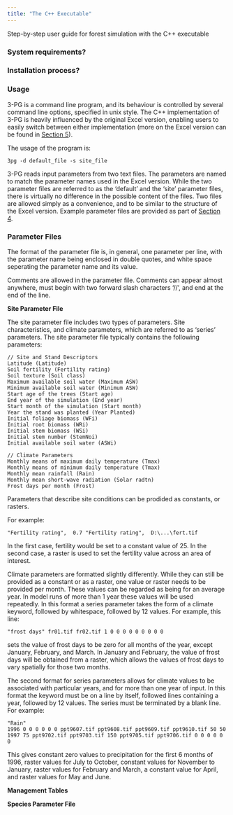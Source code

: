 ```yaml
---
title: "The C++ Executable"
---
```


Step-by-step user guide for forest simulation with the C++ executable

### System requirements?

### Installation process?

### Usage

3-PG is a command line program, and its behaviour is controlled by several command line options, specified in unix style. The C++ implementation of 3-PG is heavily influenced by the original Excel version, enabling users to easily switch between either implementation (more on the Excel version can be found in [Section 5](./Section_5.qmd)).

The usage of the program is:

```         
3pg -d default_file -s site_file
```

3-PG reads input parameters from two text files. The parameters are named to match the parameter names used in the Excel version. While the two parameter files are referred to as the 'default' and the 'site' parameter files, there is virtually no difference in the possible content of the files. Two files are allowed simply as a convenience, and to be similar to the structure of the Excel version. Example parameter files are provided as part of [Section 4](./Section_4.qmd).

### Parameter Files

The format of the parameter file is, in general, one parameter per line, with the parameter name being enclosed in double quotes, and white space seperating the parameter name and its value.

::: callout-note
Comments are allowed in the parameter file. Comments can appear almost anywhere, must begin with two forward slash characters '//', and end at the end of the line.
:::

**Site Parameter File**

The site parameter file includes two types of parameters. Site characteristics, and climate parameters, which are referred to as 'series' parameters. The site parameter file typically contains the following parameters:

```         
// Site and Stand Descriptors
Latitude (Latitude)
Soil fertility (Fertility rating)
Soil texture (Soil class)
Maximum available soil water (Maximum ASW)
Minimum available soil water (Minimum ASW)
Start age of the trees (Start age)
End year of the simulation (End year)
Start month of the simulation (Start month)
Year the stand was planted (Year Planted)
Initial foliage biomass (WFi)
Initial root biomass (WRi)
Initial stem biomass (WSi)
Initial stem number (StemNoi)
Initial available soil water (ASWi)

// Climate Parameters
Monthly means of maximum daily temperature (Tmax)
Monthly means of minimum daily temperature (Tmax)
Monthly mean rainfall (Rain)
Monthly mean short-wave radiation (Solar radtn)
Frost days per month (Frost)
```

Parameters that describe site conditions can be prodided as constants, or rasters.

For example:

```         
"Fertility rating",  0.7 "Fertility rating",  D:\...\fert.tif
```

In the first case, fertility would be set to a constant value of 25. In the second case, a raster is used to set the fertility value across an area of interest.

Climate parameters are formatted slightly differently. While they can still be provided as a constant or as a raster, one value or raster needs to be provided per month. These values can be regarded as being for an average year. In model runs of more than 1 year these values will be used repeatedly. In this format a series parameter takes the form of a climate keyword, followed by whitespace, followed by 12 values. For example, this line:

```         
"frost days" fr01.tif fr02.tif 1 0 0 0 0 0 0 0 0 0
```

sets the value of frost days to be zero for all months of the year, except January, February, and March. In January and February, the value of frost days will be obtained from a raster, which allows the values of frost days to vary spatially for those two months.

The second format for series parameters allows for climate values to be associated with particular years, and for more than one year of input. In this format the keyword must be on a line by itself, followed lines containing a year, followed by 12 values. The series must be terminated by a blank line. For example:

```         
"Rain" 
1996 0 0 0 0 0 0 ppt9607.tif ppt9608.tif ppt9609.tif ppt9610.tif 50 50 
1997 75 ppt9702.tif ppt9703.tif 150 ppt9705.tif ppt9706.tif 0 0 0 0 0 0
```

This gives constant zero values to precipitation for the first 6 months of 1996, raster values for July to October, constant values for November to January, raster values for February and March, a constant value for April, and raster values for May and June.

**Management Tables**

**Species Parameter File**
